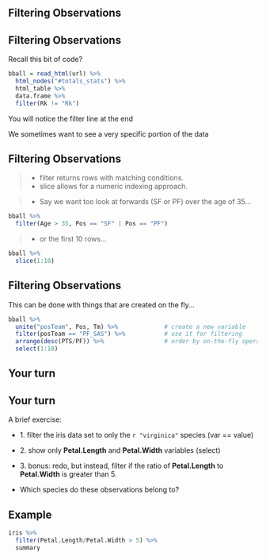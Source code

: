 ## Filtering Observations

## Filtering Observations

Recall this bit of code?

```r
bball = read_html(url) %>% 
  html_nodes("#totals_stats") %>% 
  html_table %>% 
  data.frame %>% 
  filter(Rk != "Rk")
```

You will notice the <span class="func">filter</span> line at the end

We sometimes want to see a very specific portion of the data


## Filtering Observations

>- <span class='func'>filter</span> returns rows with matching conditions.
>- <span class='func'>slice</span> allows for a numeric indexing approach.

>- Say we want too look at forwards (SF or PF) over the age of 35...

```r
bball %>% 
  filter(Age > 35, Pos == "SF" | Pos == "PF")
```

>- or the first 10 rows...

```r
bball %>% 
  slice(1:10)
```


## Filtering Observations

This can be done with things that are created on the fly...

```r
bball %>% 
  unite("posTeam", Pos, Tm) %>%             # create a new variable
  filter(posTeam == "PF_SAS") %>%           # use it for filtering
  arrange(desc(PTS/PF)) %>%                 # order by on-the-fly operation
  select(1:10)
```


## Your turn
## Your turn
A brief exercise:

- $1.$ <span class='func'>filter</span> the iris data set to only the `r "virginica"` species (var <span class='func'>==</span> value)
- $2.$ show only **Petal.Length** and **Petal.Width** variables (<span class='func'>select</span>)
- $3.$ bonus: redo, but instead, filter if the ratio of **Petal.Length** to **Petal.Width** is greater than 5. 
    
- Which species do these observations belong to?


## Example

```r
iris %>% 
  filter(Petal.Length/Petal.Width > 5) %>% 
  summary
```
